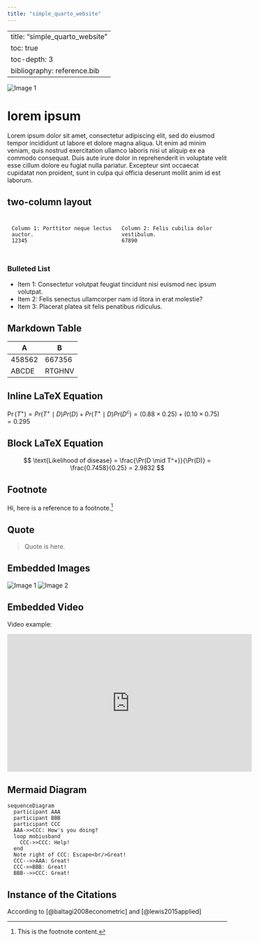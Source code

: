 ```yaml
---
title: "simple_quarto_website"
---
```

---
title: "simple_quarto_website"
toc: true
toc-depth: 3
bibliography: reference.bib
---
<img src="images/image1.png" alt="Image 1" style="max-width: 100%; height: auto;">

# lorem ipsum

<p>Lorem ipsum dolor sit amet, consectetur adipiscing elit, sed do eiusmod tempor incididunt ut labore et dolore magna aliqua. Ut enim ad minim veniam, quis nostrud exercitation ullamco laboris nisi ut aliquip ex ea commodo consequat. Duis aute irure dolor in reprehenderit in voluptate velit esse cillum dolore eu fugiat nulla pariatur. Excepteur sint occaecat cupidatat non proident, sunt in culpa qui officia deserunt mollit anim id est laborum.</p>

## two-column layout

<!-- Using HTML tags to create a two-column layout -->
<div style="display: flex;">
  <div style="flex: 1; padding: 10px;">
    Column 1: Porttitor neque lectus auctor.
    12345
  </div>
  <div style="flex: 1; padding: 10px;">
    Column 2: Felis cubilia dolor vestibulum.
    67890
  </div>
</div>

### Bulleted List

<ul>
  <li>Item 1: Consectetur volutpat feugiat tincidunt nisi euismod nec ipsum volutpat.</li>
  <li>Item 2: Felis senectus ullamcorper nam id litora in erat molestie?</li>
  <li>Item 3: Placerat platea sit felis penatibus ridiculus.</li>
</ul>


## Markdown Table

|     A    |    B     |
|----------|----------|
| 458562   | 667356   |
| ABCDE    | RTGHNV   |

## Inline LaTeX Equation

<p>$\Pr(T^+) = Pr(T^+ \mid D)Pr(D) + Pr(T^+ \mid D)Pr(D^c)=(0.88×0.25)+(0.10×0.75)=0.295$</p>

## Block LaTeX Equation

$$
\text{Likelihood of disease} = \frac{\Pr(D \mid T^+)}{\Pr(D)} = \frac{0.7458}{0.25} = 2.9832
$$

## Footnote

Hi, here is a reference to a footnote.[^1]

[^1]: This is the footnote content.

## Quote

<blockquote>
  <p>Quote is here.</p>
</blockquote>

## Embedded Images

<img src="images/image2.png" alt="Image 1" style="max-width: 100%; height: auto;">
<img src="images/image3.png" alt="Image 2" style="max-width: 100%; height: auto;">

## Embedded Video

<p>Video example:</p>
<iframe width="560" height="315" src="https://www.youtube.com/embed/gY5TgD-yRPI?si=GzI6sXnGmo37kPE0" title="YouTube video player" frameborder="0" allow="accelerometer; autoplay; clipboard-write; encrypted-media; gyroscope; picture-in-picture; web-share" referrerpolicy="strict-origin-when-cross-origin" allowfullscreen></iframe>

## Mermaid Diagram

```mermaid
sequenceDiagram
  participant AAA
  participant BBB
  participant CCC
  AAA->>CCC: How's you doing?
  loop mobiusband
    CCC->>CCC: Help!
  end
  Note right of CCC: Escape<br/>Great!
  CCC-->>AAA: Great!
  CCC->>BBB: Great!
  BBB-->>CCC: Great!
```

## Instance of the Citations

<p>According to [@baltagi2008econometric] and [@lewis2015applied]</p>

::: {#refs}
:::
